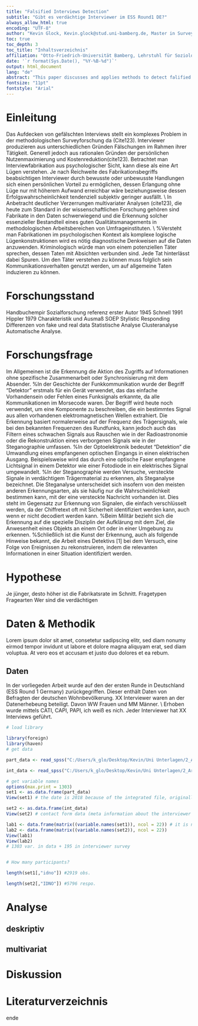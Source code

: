```yaml
---
title: "Falsified Interviews Detection"
subtitle: "Gibt es verdächtige Interviewer im ESS Round1 DE?"
always_allow_html: true
encoding: "UTF-8"
author: "Kevin Glock, Kevin.glock@stud.uni-bamberg.de, Master in Survey-Statistics, 1. Fachsemester, BA066143"
toc: true
toc_depth: 3
toc_title: "Inhaltsverzeichnis"
affiliation: "Otto-Friedrich-Universität Bamberg, Lehrstuhl für Soziologie, insbes. Survey-Methodologie, Standort: Bamberg/Berlin/Trier, Sommersemester 2020, Seminar: Datenerhebung & Fehlerquellen, Prüfer: Name Herr Prof. Dr. Mark Trappmann"
date: '`r format(Sys.Date(), "%Y-%B-%d")`'
output: html_document
lang: "de"
abstract: "This paper discusses and applies methods to detect falified interviews in the ESS Round 1 data for Germany."
fontsize: "11pt"
fontstyle: "Arial"
---
```







# Einleitung

Das Aufdecken von gefälschten Interviews stellt ein komplexes Problem in der methodologischen Surveyforschung da (Cite123). Interviewer\footnote{\label{foot:1}Im Folgenden wird einheitlich und Genderneutral von Interviewer(n) gesprochen. Dabei werden weibliche Interviwerinnen explizit mit eingeschlossen, außer dort wo es sich um tatsächlich männliche Interviewer handelt.} produzieren aus unterschiedlichen Gründen Fälschungen im Rahmen ihrer Tätigkeit. Generell jedoch aus rationalen Gründen der persönlichen Nutzenmaximierung und Kostenreduktion(cite123). Betrachtet man Interviewfabrikation aus psychologischer Sicht, kann diese als eine Art Lügen verstehen. Je nach Reichweite des Fabrikationsbegriffs beabsichtigen Interviewer durch bewusste oder unbewusste Handlungen sich einen persönlichen Vorteil zu ermöglichen, dessen Erlangung ohne Lüge nur mit höherem Aufwand erreichbar wäre beziehungsweise dessen Erfolgswahrscheinlichkeit tendenziell subjektiv geringer ausfällt. \\
In Anbetracht deutlicher Verzerrungen multivariater Analysen (cite123), die heute zum Standard in der wissenschaftlichen Forschung gehören sind Fabrikate in den Daten schwerwiegend und die Erkennung solcher essenzieller Bestandteil eines guten Qualitätsmanagements in methodologischen Arbeitsbereichen von Umfrageinstituten. \\
%Versteht man Fabrikationen im psychologischen Kontext als komplexe logische Lügenkonstruktionen wird es nötig diagnostische Denkweisen auf die Daten anzuwenden. Kriminologisch würde man von einem potenziellen Täter sprechen, dessen Taten mit Absichten verbunden sind. Jede Tat hinterlässt dabei Spuren. Um den Täter verstehen zu können muss folglich sein Kommunikationsverhalten genutzt werden, um auf allgemeine Taten induzieren zu können.

# Forschungsstand

Handbuchempir Sozialforschung
referenz erster Autor 1945
Schnell 1991
Hippler 1979
Charakteristik und Ausmaß SOEP
Stylistic Responding
Differenzen von fake und real data
Statistische Analyse
Clusteranalyse
Automatische Analyse.

# Forschungsfrage

Im Allgemeinen ist die Erkennung die Aktion des Zugriffs auf Informationen ohne spezifische Zusammenarbeit oder Synchronisierung mit dem Absender.
%In der Geschichte der Funkkommunikation wurde der Begriff "Detektor" erstmals für ein Gerät verwendet, das das einfache Vorhandensein oder Fehlen eines Funksignals erkannte, da alle Kommunikationen im Morsecode waren. Der Begriff wird heute noch verwendet, um eine Komponente zu beschreiben, die ein bestimmtes Signal aus allen vorhandenen elektromagnetischen Wellen extrahiert. Die Erkennung basiert normalerweise auf der Frequenz des Trägersignals, wie bei den bekannten Frequenzen des Rundfunks, kann jedoch auch das Filtern eines schwachen Signals aus Rauschen wie in der Radioastronomie oder die Rekonstruktion eines verborgenen Signals wie in der Steganographie umfassen.
%In der Optoelektronik bedeutet "Detektion" die Umwandlung eines empfangenen optischen Eingangs in einen elektrischen Ausgang. Beispielsweise wird das durch eine optische Faser empfangene Lichtsignal in einem Detektor wie einer Fotodiode in ein elektrisches Signal umgewandelt.
%In der Steganographie werden Versuche, versteckte Signale in verdächtigem Trägermaterial zu erkennen, als Steganalyse bezeichnet. Die Steganalyse unterscheidet sich insofern von den meisten anderen Erkennungsarten, als sie häufig nur die Wahrscheinlichkeit bestimmen kann, mit der eine versteckte Nachricht vorhanden ist. Dies steht im Gegensatz zur Erkennung von Signalen, die einfach verschlüsselt werden, da der Chiffretext oft mit Sicherheit identifiziert werden kann, auch wenn er nicht decodiert werden kann.
%Beim Militär bezieht sich die Erkennung auf die spezielle Disziplin der Aufklärung mit dem Ziel, die Anwesenheit eines Objekts an einem Ort oder in einer Umgebung zu erkennen.
%Schließlich ist die Kunst der Erkennung, auch als folgende Hinweise bekannt, die Arbeit eines Detektivs [1] bei dem Versuch, eine Folge von Ereignissen zu rekonstruieren, indem die relevanten Informationen in einer Situation identifiziert werden.

# Hypothese

Je jünger, desto höher ist die Fabrikatsrate im Schnitt.
Fragetypen
Fragearten
Wer sind die verdächtigen

# Daten & Methodik

Lorem ipsum dolor sit amet, consetetur sadipscing elitr, sed diam nonumy eirmod tempor invidunt ut labore et dolore magna aliquyam erat, sed diam voluptua. At vero eos et accusam et justo duo dolores et ea rebum.

## Daten
In der vorliegeden Arbeit wurde auf den \emph{European Social Survey} der ersten Runde in Deutschland (ESS Round 1 Germany) zurückgegriffen. Dieser enthält Daten von Befragten der deutschen Wohnbevölkerung. XX Interviewer waren an der Datenerhebeung beteiligt. Davon WW Frauen und MM Männer. \\
Erhoben wurde mittels CATI, CAPI, PAPI, ich weiß es nich.
Jeder Interviewer hat XX Interviews geführt.

```r
# load library

library(foreign)
library(haven)
# get data

part_data <- read_spss("C:/Users/k_glo/Desktop/Kevin/Uni Unterlagen/2_Arbeitsmaterialien/2_Master/1. Fachsemester/1_DataCol_n_Error/10_Hausarbeit/data/ESS1DE.sav")

int_data <- read_spss("C:/Users/k_glo/Desktop/Kevin/Uni Unterlagen/2_Arbeitsmaterialien/2_Master/1. Fachsemester/1_DataCol_n_Error/10_Hausarbeit/data/ESS1cfDE.por")

# get variable names
options(max.print = 1303)
set1 <- as.data.frame(part_data)
View(set1) # the date is 2018 because of the integrated file, originally the interviews took place in 2002

set2 <- as.data.frame(int_data)
View(set2) # contact form data (meta information about the interviewer and the interview procedure)

lab1 <- data.frame(matrix((variable.names(set1)), ncol = 22)) # it is not a sufficient matrix with variables, but a more tidy as a simple data.frame
lab2 <- data.frame(matrix((variable.names(set2)), ncol = 22))
View(lab1)
View(lab2)
# 1303 var. in data + 195 in interviewer survey


# How many participants?

length(set1[,"idno"]) #2919 obs.

length(set2[,"IDNO"]) #5796 respo.

```


# Analyse

## deskriptiv


## multivariat


# Diskussion

# Literaturverzeichnis
ende